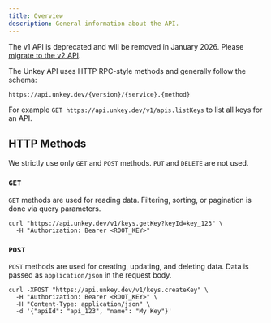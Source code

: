 ```yaml
---
title: Overview
description: General information about the API.
---
```


<Warning>The v1 API is deprecated and will be removed in January 2026. Please [migrate to the v2 API](/api-reference/v1/migration).</Warning>

The Unkey API uses HTTP RPC-style methods and generally follow the schema:

```
https://api.unkey.dev/{version}/{service}.{method}
```

For example `GET https://api.unkey.dev/v1/apis.listKeys` to list all keys for an API.

## HTTP Methods

We strictly use only `GET` and `POST` methods. `PUT` and `DELETE` are not used.

### `GET`

`GET` methods are used for reading data. Filtering, sorting, or pagination is done via query parameters.

```http
curl "https://api.unkey.dev/v1/keys.getKey?keyId=key_123" \
  -H "Authorization: Bearer <ROOT_KEY>"
```


### `POST`

`POST` methods are used for creating, updating, and deleting data. Data is passed as `application/json` in the request body.

```http
curl -XPOST "https://api.unkey.dev/v1/keys.createKey" \
  -H "Authorization: Bearer <ROOT_KEY>" \
  -H "Content-Type: application/json" \
  -d '{"apiId": "api_123", "name": "My Key"}'
```
